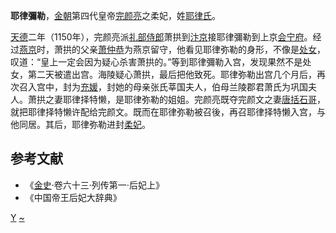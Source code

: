 '''耶律彌勒'''，[[金朝|金朝]]第四代皇帝[[完颜亮|完颜亮]]之柔妃，姓[[耶律氏|耶律氏]]。

[[天德_(金朝)|天德]]二年（1150年），完颜亮派[[礼部侍郎|礼部侍郎]]萧拱到[[汴京|汴京]]接耶律彌勒到上京[[会宁府|会宁府]]。经过[[燕京|燕京]]时，萧拱的父亲[[萧仲恭|萧仲恭]]为燕京留守，他看见耶律弥勒的身形，不像是[[处女|处女]]，叹道：“皇上一定会因为疑心杀害萧拱的。”等到耶律彌勒入宫，发现果然不是处女，第二天被遣出宫。海陵疑心萧拱，最后把他致死。耶律弥勒出宫几个月后，再次召入宫中，封为[[充媛|充媛]]，封她的母亲张氏莘国夫人，伯母兰陵郡君萧氏为巩国夫人。萧拱之妻耶律择特懒，是耶律弥勒的姐姐。完颜亮既夺完颜文之妻[[唐括石哥|唐括石哥]]，就把耶律择特懒许配给完颜文。既而在耶律弥勒被召後，再召耶律择特懒入宫，与他同居。其后，耶律弥勒进封[[柔妃|柔妃]]。
==参考文献==
*《[[金史|金史]]·卷六十三·列传第一·后妃上》
*《中国帝王后妃大辞典》
[[Category:金朝妃嫔|Y]]
[[Category:耶律氏|~]]